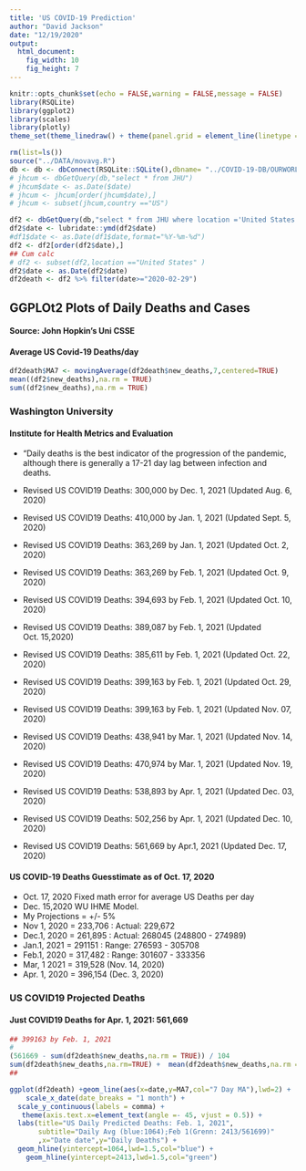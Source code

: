 ```yaml
---
title: 'US COVID-19 Prediction'
author: "David Jackson"
date: "12/19/2020"
output: 
  html_document: 
    fig_width: 10
    fig_height: 7
---
```


```r
knitr::opts_chunk$set(echo = FALSE,warning = FALSE,message = FALSE)
library(RSQLite)
library(ggplot2)
library(scales)
library(plotly)
theme_set(theme_linedraw() + theme(panel.grid = element_line(linetype = 'dashed')))
```

```r
rm(list=ls())
source("../DATA/movavg.R")
db <- db <- dbConnect(RSQLite::SQLite(),dbname= "../COVID-19-DB/OURWORLD.sqlite3")
# jhcum <- dbGetQuery(db,"select * from JHU")
# jhcum$date <- as.Date($date)
# jhcum <- jhcum[order(jhcum$date),]
# jhcum <- subset(jhcum,country =="US")

```

```r
df2 <- dbGetQuery(db,"select * from JHU where location ='United States'")
df2$date <- lubridate::ymd(df2$date)
#df1$date <- as.Date(df1$date,format="%Y-%m-%d")
df2 <- df2[order(df2$date),]
## Cum calc
# df2 <- subset(df2,location =="United States" )
df2$date <- as.Date(df2$date)
df2death <- df2 %>% filter(date>="2020-02-29") 

```

## GGPLOt2 Plots of Daily Deaths and Cases
#### Source: John Hopkin's Uni CSSE


#### Average US Covid-19 Deaths/day

```r
df2death$MA7 <- movingAverage(df2death$new_deaths,7,centered=TRUE)
mean((df2$new_deaths),na.rm = TRUE)
sum((df2$new_deaths),na.rm = TRUE)
```

### Washington University
#### Institute for Health Metrics and Evaluation
* "Daily deaths is the best indicator of the progression of the pandemic, although there is generally a 17-21 day lag between infection and deaths.

* Revised US COVID19 Deaths: 300,000 by Dec. 1, 2021 (Updated Aug. 6, 2020)
* Revised US COVID19 Deaths: 410,000 by Jan. 1, 2021 (Updated Sept. 5, 2020)
* Revised US COVID19 Deaths: 363,269 by Jan. 1, 2021 (Updated Oct. 2, 2020)
* Revised US COVID19 Deaths: 363,269 by Feb. 1, 2021 (Updated Oct. 9, 2020)
* Revised US COVID19 Deaths: 394,693 by Feb. 1, 2021 (Updated Oct. 10, 2020)
* Revised US COVID19 Deaths: 389,087 by Feb. 1, 2021 (Updated Oct. 15,2020)
* Revised US COVID19 Deaths: 385,611 by Feb. 1, 2021 (Updated Oct. 22, 2020)
* Revised US COVID19 Deaths: 399,163 by Feb. 1, 2021 (Updated Oct. 29, 2020)
* Revised US COVID19 Deaths: 399,163 by Feb. 1, 2021 (Updated Nov. 07, 2020)
* Revised US COVID19 Deaths: 438,941 by Mar. 1, 2021 (Updated Nov. 14, 2020)
* Revised US COVID19 Deaths: 470,974 by Mar. 1, 2021 (Updated Nov. 19, 2020)
* Revised US COVID19 Deaths: 538,893 by Apr. 1, 2021 (Updated Dec. 03, 2020)
* Revised US COVID19 Deaths: 502,256 by Apr. 1, 2021 (Updated Dec. 10, 2020)
* Revised US COVID19 Deaths: 561,669 by Apr.1, 2021 (Updated Dec. 17, 2020)

#### US COVID-19 Deaths  Guesstimate as of Oct. 17, 2020

* Oct. 17, 2020 Fixed math error for average US Deaths per day
* Dec. 15,2020 WU IHME Model.
* My Projections = +/- 5%
* Nov 1,  2020 = 233,706 : Actual: 229,672
* Dec.1,  2020 = 261,895 : Actual: 268045 (248800 - 274989)
* Jan.1,  2021 = 291151  : Range: 276593 - 305708
* Feb.1, 2020 = 317,482 : Range: 301607 - 333356
* Mar, 1 2021 = 319,528 (Nov. 14, 2020)
* Apr. 1, 2020 = 396,154 (Dec. 3, 2020)

### US COVID19 Projected Deaths
#### Just COVID19 Deaths for Apr. 1, 2021: 561,669

```r
## 399163 by Feb. 1, 2021
#
(561669 - sum(df2death$new_deaths,na.rm = TRUE)) / 104
sum(df2death$new_deaths,na.rm=TRUE) +  mean(df2death$new_deaths,na.rm = TRUE) *104
## 
```

```r
ggplot(df2death) +geom_line(aes(x=date,y=MA7,col="7 Day MA"),lwd=2) + 
    scale_x_date(date_breaks = "1 month") +
  scale_y_continuous(labels = comma) +
   theme(axis.text.x=element_text(angle =- 45, vjust = 0.5)) +
  labs(title="US Daily Predicted Deaths: Feb. 1, 2021",
       subtitle="Daily Avg (blue:1064);Feb 1(Grenn: 2413/561699)"
       ,x="Date date",y="Daily Deaths") +
  geom_hline(yintercept=1064,lwd=1.5,col="blue") +
    geom_hline(yintercept=2413,lwd=1.5,col="green")


```



